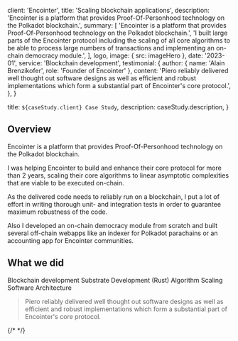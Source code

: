 
  client: 'Encointer',
  title: 'Scaling blockchain applications',
  description:
    'Encointer is a platform that provides Proof-Of-Personhood technology on the Polkadot blockchain.',
  summary: [
    'Encointer is a platform that provides Proof-Of-Personhood technology on the Polkadot blockchain.',
    'I built large parts of the Encointer protocol including the scaling of all core algorithms to be able to process large numbers of transactions and implementing an on-chain democracy module.',
  ],
  logo,
  image: { src: imageHero },
  date: '2023-01',
  service: 'Blockchain development',
  testimonial: {
    author: { name: 'Alain Brenzikofer', role: 'Founder of Encointer' },
    content:
      'Piero reliably delivered well thought out software designs as well as efficient and robust implementations which form a substantial part of Encointer\'s core protocol.',
  },
}

  title: `${caseStudy.client} Case Study`,
  description: caseStudy.description,
}

## Overview

Encointer is a platform that provides Proof-Of-Personhood technology on the Polkadot blockchain.

I was helping Encointer to build and enhance their core protocol for more than 2 years, scaling their core algorithms to linear asymptotic complexities that are viable to be executed on-chain.

As the delivered code needs to reliably run on a blockchain, I put a lot of effort in writing thorough unit- and integration tests in order to guarantee maximum robustness of the code.

Also I developed an on-chain democracy module from scratch and built several off-chain webapps like an indexer for Polkadot parachains or an accounting app for Encointer communities.

## What we did

<TagList>
  <TagListItem>Blockchain development</TagListItem>
  <TagListItem>Substrate Development (Rust)</TagListItem>
  <TagListItem>Algorithm Scaling</TagListItem>
  <TagListItem>Software Architecture</TagListItem>
</TagList>

<Blockquote
  author={{ name: 'Alain Brenzikofer', role: 'Founder of Encointer' }}
  image={{ src: quoteWhite }}
>
Piero reliably delivered well thought out software designs as well as efficient and robust implementations which form a substantial part of Encointer's core protocol.
</Blockquote>

{/* <StatList>
  <StatListItem value="34%" label="Fewer transactions" />
  <StatListItem value="10%" label="Slower transactions" />
  <StatListItem value="1000ms" label="Transaction latency" />
  <StatListItem value="3" label="Active nodes" />
</StatList> */}
